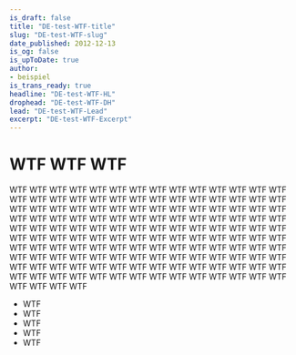 ```yaml
---
is_draft: false
title: "DE-test-WTF-title"
slug: "DE-test-WTF-slug"
date_published: 2012-12-13
is_og: false
is_upToDate: true
author: 
- beispiel
is_trans_ready: true
headline: "DE-test-WTF-HL"
drophead: "DE-test-WTF-DH"
lead: "DE-test-WTF-Lead"
excerpt: "DE-test-WTF-Excerpt"
---
```


# WTF WTF WTF

WTF WTF WTF WTF WTF WTF WTF WTF WTF WTF WTF WTF WTF WTF WTF WTF WTF WTF 
WTF WTF WTF WTF WTF WTF WTF WTF WTF WTF WTF WTF WTF WTF WTF WTF WTF WTF 
WTF WTF WTF WTF WTF WTF WTF WTF WTF WTF WTF WTF WTF WTF WTF WTF WTF WTF 
WTF WTF WTF WTF WTF WTF WTF WTF WTF WTF WTF WTF WTF WTF WTF WTF WTF WTF 
WTF WTF WTF WTF WTF WTF WTF WTF WTF WTF WTF WTF WTF WTF WTF WTF WTF WTF 
WTF WTF WTF WTF WTF WTF WTF WTF WTF WTF WTF WTF WTF WTF WTF WTF WTF WTF 
WTF WTF WTF WTF WTF WTF WTF WTF WTF WTF WTF WTF WTF WTF WTF WTF WTF WTF 
WTF WTF WTF WTF WTF WTF WTF WTF WTF WTF WTF WTF WTF WTF WTF WTF WTF WTF 

* WTF
* WTF
* WTF
* WTF
* WTF